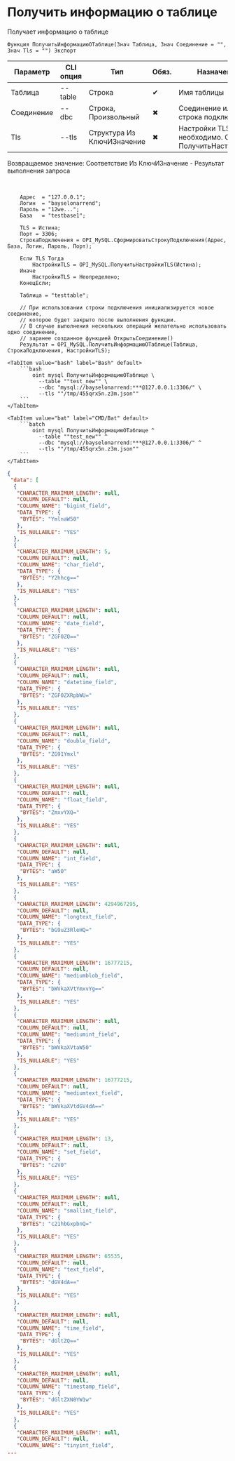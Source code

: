 ﻿---
sidebar_position: 9
description: Получить информацию о таблице и другие функции для работы с MySQL в Открытом пакете интеграций - бесплатной open-source библиотеке интеграций для 1С:Предприятие 8, OneScript и CLI
keywords: [1C, 1С, 1С:Предприятие, 1С:Предприятие 8.3, API, Интеграция, Сервисы, Обмен, OneScript, CLI, MySQL]
---


# Получить информацию о таблице
 Получает информацию о таблице



`Функция ПолучитьИнформациюОТаблице(Знач Таблица, Знач Соединение = "", Знач Tls = "") Экспорт`

  | Параметр | CLI опция | Тип | Обяз. | Назначение |
  |-|-|-|-|-|
  | Таблица | --table | Строка | &#x2714; | Имя таблицы |
  | Соединение | --dbc | Строка, Произвольный | &#x2716; | Соединение или строка подключения |
  | Tls | --tls | Структура Из КлючИЗначение | &#x2716; | Настройки TLS, если необходимо. См. ПолучитьНастройкиTls |

  
  Возвращаемое значение:   Соответствие Из КлючИЗначение - Результат выполнения запроса

<br/>




```bsl title="Пример использования для 1С:Предприятие/OneScript"
    Адрес  = "127.0.0.1";
    Логин  = "bayselonarrend";
    Пароль = "12we...";
    База   = "testbase1";

    TLS = Истина;
    Порт = 3306;
    СтрокаПодключения = OPI_MySQL.СформироватьСтрокуПодключения(Адрес, База, Логин, Пароль, Порт);

    Если TLS Тогда
        НастройкиTLS = OPI_MySQL.ПолучитьНастройкиTLS(Истина);
    Иначе
        НастройкиTLS = Неопределено;
    КонецЕсли;

    Таблица = "testtable";

    // При использовании строки подключения инициализируется новое соединение,
    // которое будет закрыто после выполнения функции.
    // В случае выполнения нескольких операций желательно использовать одно соединение,
    // заранее созданное функцией ОткрытьСоединение()
    Результат = OPI_MySQL.ПолучитьИнформациюОТаблице(Таблица, СтрокаПодключения, НастройкиTLS);
```
    

 <Tabs>
  
    <TabItem value="bash" label="Bash" default>
        ```bash
            oint mysql ПолучитьИнформациюОТаблице \
              --table ""test_new"" \
              --dbc "mysql://bayselonarrend:***@127.0.0.1:3306/" \
              --tls ""/tmp/455qrx5n.z3m.json""
        ```
    </TabItem>
  
    <TabItem value="bat" label="CMD/Bat" default>
        ```batch
            oint mysql ПолучитьИнформациюОТаблице ^
              --table ""test_new"" ^
              --dbc "mysql://bayselonarrend:***@127.0.0.1:3306/" ^
              --tls ""/tmp/455qrx5n.z3m.json""
        ```
    </TabItem>
</Tabs>


```json title="Результат"
{
 "data": [
  {
   "CHARACTER_MAXIMUM_LENGTH": null,
   "COLUMN_DEFAULT": null,
   "COLUMN_NAME": "bigint_field",
   "DATA_TYPE": {
    "BYTES": "YmlnaW50"
   },
   "IS_NULLABLE": "YES"
  },
  {
   "CHARACTER_MAXIMUM_LENGTH": 5,
   "COLUMN_DEFAULT": null,
   "COLUMN_NAME": "char_field",
   "DATA_TYPE": {
    "BYTES": "Y2hhcg=="
   },
   "IS_NULLABLE": "YES"
  },
  {
   "CHARACTER_MAXIMUM_LENGTH": null,
   "COLUMN_DEFAULT": null,
   "COLUMN_NAME": "date_field",
   "DATA_TYPE": {
    "BYTES": "ZGF0ZQ=="
   },
   "IS_NULLABLE": "YES"
  },
  {
   "CHARACTER_MAXIMUM_LENGTH": null,
   "COLUMN_DEFAULT": null,
   "COLUMN_NAME": "datetime_field",
   "DATA_TYPE": {
    "BYTES": "ZGF0ZXRpbWU="
   },
   "IS_NULLABLE": "YES"
  },
  {
   "CHARACTER_MAXIMUM_LENGTH": null,
   "COLUMN_DEFAULT": null,
   "COLUMN_NAME": "double_field",
   "DATA_TYPE": {
    "BYTES": "ZG91Ymxl"
   },
   "IS_NULLABLE": "YES"
  },
  {
   "CHARACTER_MAXIMUM_LENGTH": null,
   "COLUMN_DEFAULT": null,
   "COLUMN_NAME": "float_field",
   "DATA_TYPE": {
    "BYTES": "ZmxvYXQ="
   },
   "IS_NULLABLE": "YES"
  },
  {
   "CHARACTER_MAXIMUM_LENGTH": null,
   "COLUMN_DEFAULT": null,
   "COLUMN_NAME": "int_field",
   "DATA_TYPE": {
    "BYTES": "aW50"
   },
   "IS_NULLABLE": "YES"
  },
  {
   "CHARACTER_MAXIMUM_LENGTH": 4294967295,
   "COLUMN_DEFAULT": null,
   "COLUMN_NAME": "longtext_field",
   "DATA_TYPE": {
    "BYTES": "bG9uZ3RleHQ="
   },
   "IS_NULLABLE": "YES"
  },
  {
   "CHARACTER_MAXIMUM_LENGTH": 16777215,
   "COLUMN_DEFAULT": null,
   "COLUMN_NAME": "mediumblob_field",
   "DATA_TYPE": {
    "BYTES": "bWVkaXVtYmxvYg=="
   },
   "IS_NULLABLE": "YES"
  },
  {
   "CHARACTER_MAXIMUM_LENGTH": null,
   "COLUMN_DEFAULT": null,
   "COLUMN_NAME": "mediumint_field",
   "DATA_TYPE": {
    "BYTES": "bWVkaXVtaW50"
   },
   "IS_NULLABLE": "YES"
  },
  {
   "CHARACTER_MAXIMUM_LENGTH": 16777215,
   "COLUMN_DEFAULT": null,
   "COLUMN_NAME": "mediumtext_field",
   "DATA_TYPE": {
    "BYTES": "bWVkaXVtdGV4dA=="
   },
   "IS_NULLABLE": "YES"
  },
  {
   "CHARACTER_MAXIMUM_LENGTH": 13,
   "COLUMN_DEFAULT": null,
   "COLUMN_NAME": "set_field",
   "DATA_TYPE": {
    "BYTES": "c2V0"
   },
   "IS_NULLABLE": "YES"
  },
  {
   "CHARACTER_MAXIMUM_LENGTH": null,
   "COLUMN_DEFAULT": null,
   "COLUMN_NAME": "smallint_field",
   "DATA_TYPE": {
    "BYTES": "c21hbGxpbnQ="
   },
   "IS_NULLABLE": "YES"
  },
  {
   "CHARACTER_MAXIMUM_LENGTH": 65535,
   "COLUMN_DEFAULT": null,
   "COLUMN_NAME": "text_field",
   "DATA_TYPE": {
    "BYTES": "dGV4dA=="
   },
   "IS_NULLABLE": "YES"
  },
  {
   "CHARACTER_MAXIMUM_LENGTH": null,
   "COLUMN_DEFAULT": null,
   "COLUMN_NAME": "time_field",
   "DATA_TYPE": {
    "BYTES": "dGltZQ=="
   },
   "IS_NULLABLE": "YES"
  },
  {
   "CHARACTER_MAXIMUM_LENGTH": null,
   "COLUMN_DEFAULT": null,
   "COLUMN_NAME": "timestamp_field",
   "DATA_TYPE": {
    "BYTES": "dGltZXN0YW1w"
   },
   "IS_NULLABLE": "YES"
  },
  {
   "CHARACTER_MAXIMUM_LENGTH": null,
   "COLUMN_DEFAULT": null,
   "COLUMN_NAME": "tinyint_field",
...
```
